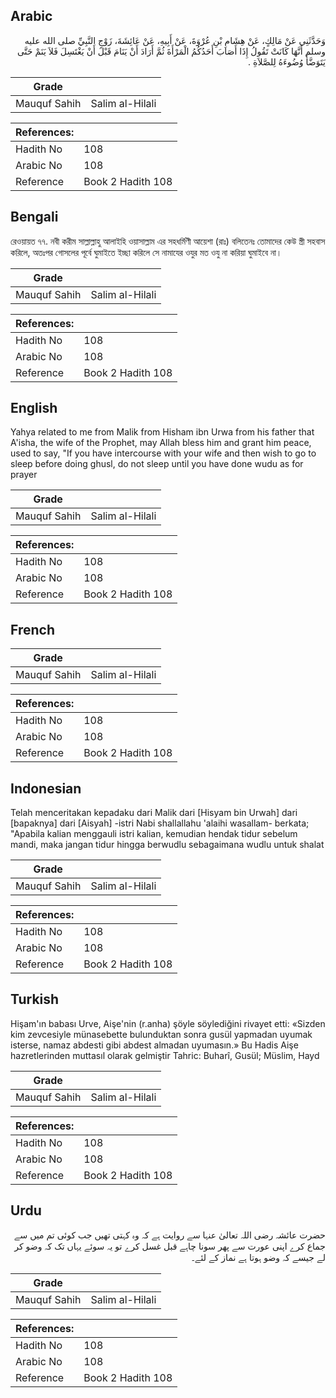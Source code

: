 ## Arabic


<div dir="rtl" lang="ar" style={{fontSize:'larger',backgroundColor:'#f8f9fa',padding:20}}>
وَحَدَّثَنِي عَنْ مَالِكٍ، عَنْ هِشَامِ بْنِ عُرْوَةَ، عَنْ أَبِيهِ، عَنْ عَائِشَةَ، زَوْجِ النَّبِيِّ صلى الله عليه وسلم أَنَّهَا كَانَتْ تَقُولُ إِذَا أَصَابَ أَحَدُكُمُ الْمَرْأَةَ ثُمَّ أَرَادَ أَنْ يَنَامَ قَبْلَ أَنْ يَغْتَسِلَ فَلاَ يَنَمْ حَتَّى يَتَوَضَّأَ وُضُوءَهُ لِلصَّلاَةِ ‏.‏
</div>
<div style={{backgroundColor:'#f8f9fa',padding:20, marginBottom: 10}}><table> <thead> <tr> <th>Grade</th> <th></th> </tr> </thead> <tbody> <tr><td>Mauquf Sahih</td><td>Salim al-Hilali</td></tr></tbody></table><table> <thead> <tr> <th>References:</th> <th></th> </tr> </thead> <tbody><tr><td>Hadith No</td><td>108</td></tr><tr><td>Arabic No</td><td>108</td></tr><tr><td>Reference</td><td>Book 2 Hadith 108</td></tr></tbody></table></div>

## Bengali


<div dir="ltr" lang="bn" style={{fontSize:'larger',backgroundColor:'#f8f9fa',padding:20}}>
রেওয়ায়ত ৭৭. নবী করীম সাল্লাল্লাহু আলাইহি ওয়াসাল্লাম এর সহধর্মিণী আয়েশা (রাঃ) বলিতেনঃ তোমাদের কেউ স্ত্রী সহবাস করিলে, অতঃপর গোসলের পূর্বে ঘুমাইতে ইচ্ছা করিলে সে নামাযের ওযুর মত ওযু না করিয়া ঘুমাইবে না।
</div>
<div style={{backgroundColor:'#f8f9fa',padding:20, marginBottom: 10}}><table> <thead> <tr> <th>Grade</th> <th></th> </tr> </thead> <tbody> <tr><td>Mauquf Sahih</td><td>Salim al-Hilali</td></tr></tbody></table><table> <thead> <tr> <th>References:</th> <th></th> </tr> </thead> <tbody><tr><td>Hadith No</td><td>108</td></tr><tr><td>Arabic No</td><td>108</td></tr><tr><td>Reference</td><td>Book 2 Hadith 108</td></tr></tbody></table></div>

## English


<div dir="ltr" lang="en" style={{fontSize:'larger',backgroundColor:'#f8f9fa',padding:20}}>
Yahya related to me from Malik from Hisham ibn Urwa from his father that A'isha, the wife of the Prophet, may Allah bless him and grant him peace, used to say, "If you have intercourse with your wife and then wish to go to sleep before doing ghusl, do not sleep until you have done wudu as for prayer
</div>
<div style={{backgroundColor:'#f8f9fa',padding:20, marginBottom: 10}}><table> <thead> <tr> <th>Grade</th> <th></th> </tr> </thead> <tbody> <tr><td>Mauquf Sahih</td><td>Salim al-Hilali</td></tr></tbody></table><table> <thead> <tr> <th>References:</th> <th></th> </tr> </thead> <tbody><tr><td>Hadith No</td><td>108</td></tr><tr><td>Arabic No</td><td>108</td></tr><tr><td>Reference</td><td>Book 2 Hadith 108</td></tr></tbody></table></div>

## French


<div dir="ltr" lang="fr" style={{fontSize:'larger',backgroundColor:'#f8f9fa',padding:20}}>

</div>
<div style={{backgroundColor:'#f8f9fa',padding:20, marginBottom: 10}}><table> <thead> <tr> <th>Grade</th> <th></th> </tr> </thead> <tbody> <tr><td>Mauquf Sahih</td><td>Salim al-Hilali</td></tr></tbody></table><table> <thead> <tr> <th>References:</th> <th></th> </tr> </thead> <tbody><tr><td>Hadith No</td><td>108</td></tr><tr><td>Arabic No</td><td>108</td></tr><tr><td>Reference</td><td>Book 2 Hadith 108</td></tr></tbody></table></div>

## Indonesian


<div dir="ltr" lang="id" style={{fontSize:'larger',backgroundColor:'#f8f9fa',padding:20}}>
Telah menceritakan kepadaku dari Malik dari [Hisyam bin Urwah] dari [bapaknya] dari [Aisyah] -istri Nabi shallallahu 'alaihi wasallam- berkata; "Apabila kalian menggauli istri kalian, kemudian hendak tidur sebelum mandi, maka jangan tidur hingga berwudlu sebagaimana wudlu untuk shalat
</div>
<div style={{backgroundColor:'#f8f9fa',padding:20, marginBottom: 10}}><table> <thead> <tr> <th>Grade</th> <th></th> </tr> </thead> <tbody> <tr><td>Mauquf Sahih</td><td>Salim al-Hilali</td></tr></tbody></table><table> <thead> <tr> <th>References:</th> <th></th> </tr> </thead> <tbody><tr><td>Hadith No</td><td>108</td></tr><tr><td>Arabic No</td><td>108</td></tr><tr><td>Reference</td><td>Book 2 Hadith 108</td></tr></tbody></table></div>

## Turkish


<div dir="ltr" lang="tr" style={{fontSize:'larger',backgroundColor:'#f8f9fa',padding:20}}>
Hişam'ın babası Urve, Aişe'nin (r.anha) şöyle söylediğini rivayet etti: «Sizden kim zevcesiyle münasebette bulunduktan sonra gusül yapmadan uyumak isterse, namaz abdesti gibi abdest almadan uyumasın.» Bu Hadis Aişe hazretlerinden muttasıl olarak gelmiştir Tahric: Buharî, Gusül; Müslim, Hayd
</div>
<div style={{backgroundColor:'#f8f9fa',padding:20, marginBottom: 10}}><table> <thead> <tr> <th>Grade</th> <th></th> </tr> </thead> <tbody> <tr><td>Mauquf Sahih</td><td>Salim al-Hilali</td></tr></tbody></table><table> <thead> <tr> <th>References:</th> <th></th> </tr> </thead> <tbody><tr><td>Hadith No</td><td>108</td></tr><tr><td>Arabic No</td><td>108</td></tr><tr><td>Reference</td><td>Book 2 Hadith 108</td></tr></tbody></table></div>

## Urdu


<div dir="rtl" lang="ur" style={{fontSize:'larger',backgroundColor:'#f8f9fa',padding:20}}>
حضرت عائشہ رضی اللہ تعالیٰ عنہا سے روایت ہے کہ وہ کہتی تھیں جب کوئی تم میں سے جماع کرے اپنی عورت سے پھر سونا چاہے قبل غسل کرے تو یہ سوئے یہاں تک کہ وضو کر لے جیسے کہ وضو ہوتا ہے نماز کے لئے۔
</div>
<div style={{backgroundColor:'#f8f9fa',padding:20, marginBottom: 10}}><table> <thead> <tr> <th>Grade</th> <th></th> </tr> </thead> <tbody> <tr><td>Mauquf Sahih</td><td>Salim al-Hilali</td></tr></tbody></table><table> <thead> <tr> <th>References:</th> <th></th> </tr> </thead> <tbody><tr><td>Hadith No</td><td>108</td></tr><tr><td>Arabic No</td><td>108</td></tr><tr><td>Reference</td><td>Book 2 Hadith 108</td></tr></tbody></table></div>